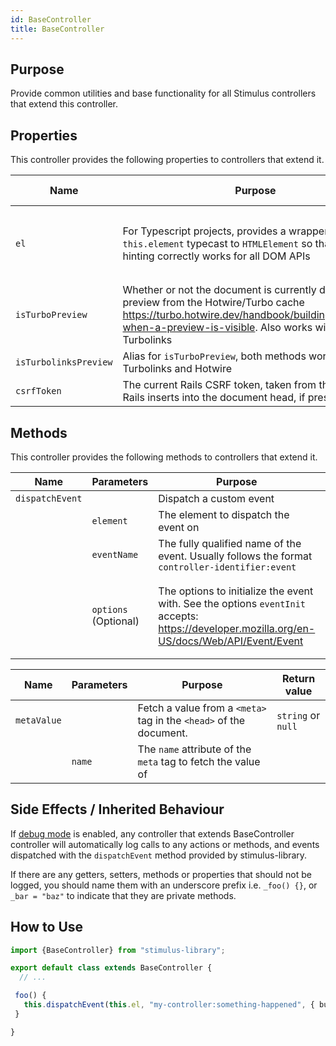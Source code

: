 ```yaml
---
id: BaseController
title: BaseController
---
```



## Purpose

Provide common utilities and base functionality for all Stimulus controllers that extend this controller.


## Properties

This controller provides the following properties to controllers that extend it.

| Name                  | Purpose                                                                                                                                                                                                       | Return Value                                     |
|-----------------------|---------------------------------------------------------------------------------------------------------------------------------------------------------------------------------------------------------------|--------------------------------------------------|
| `el`                  | For Typescript projects, provides a wrapper around `this.element` typecast to `HTMLElement` so that type-hinting correctly works for all DOM APIs                                                             | The controller root element, as an `HTMLElement` |
| `isTurboPreview`      | Whether or not the document is currently displaying a preview from the Hotwire/Turbo cache https://turbo.hotwire.dev/handbook/building#detecting-when-a-preview-is-visible. Also works with legacy Turbolinks | `boolean`                                        |
| `isTurbolinksPreview` | Alias for `isTurboPreview`, both methods work for both Turbolinks and Hotwire                                                                                                                                 | `boolean`                                        |
| `csrfToken`           | The current Rails CSRF token, taken from the `<meta>` tag Rails inserts into the document head, if present.                                                                                                   | `string` or `null`                               |

## Methods

This controller provides the following methods to controllers that extend it.

| Name            | Parameters           | Purpose                                                                                                                                     | Default                                                                    |
|-----------------|----------------------|---------------------------------------------------------------------------------------------------------------------------------------------|----------------------------------------------------------------------------|
| `dispatchEvent` |                      | Dispatch a custom event                                                                                                                     |                                                                            |
|                 | `element`            | The element to dispatch the event on                                                                                                        |                                                                            |
|                 | `eventName`          | The fully qualified name of the event. Usually follows the format `controller-identifier:event`                                             |                                                                            |
|                 | `options` (Optional) | The options to initialize the event with. See the options `eventInit` accepts: https://developer.mozilla.org/en-US/docs/Web/API/Event/Event | `{ bubbles: true, cancellable: true, details: { element: this.element } }` |

| Name        | Parameters | Purpose                                                            | Return value       |
|-------------|------------|--------------------------------------------------------------------|--------------------|
| `metaValue` |            | Fetch a value from a `<meta>` tag in the `<head>` of the document. | `string` or `null` |
|             | `name`     | The `name` attribute of the `meta` tag to fetch the value of       |                    |


## Side Effects / Inherited Behaviour

If [debug mode](/docs/debugging) is enabled, any controller that extends BaseController controller will automatically log calls to any actions or methods, and events dispatched with the `dispatchEvent` method provided by stimulus-library.

If there are any getters, setters, methods or properties that should not be logged, you should name them with an underscore prefix i.e. `_foo() {}`, or `_bar = "baz"` to indicate that they are private methods.


## How to Use

```typescript
import {BaseController} from "stimulus-library";

export default class extends BaseController {
  // ...

 foo() {
   this.dispatchEvent(this.el, "my-controller:something-happened", { bubbles: true, cancellable: true, detail: { element: this.el, data: 'thing' } } )
 }

}
```